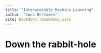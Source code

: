 ```yaml
--- 
title: "Interpretable Machine Learning"
author: "Luca Bertomeu"
site: bookdown::bookdown_site
---
```


# Down the rabbit-hole

